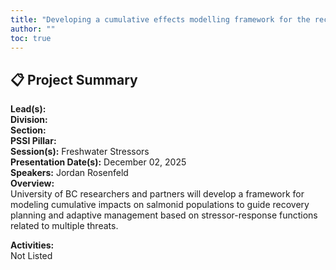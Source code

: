 ```yaml
---
title: "Developing a cumulative effects modelling framework for the recovery of aquatic salmonid populations"
author: ""
toc: true
---
```


## 📋 Project Summary

**Lead(s):**   
**Division:**   
**Section:**   
**PSSI Pillar:**   
**Session(s):** Freshwater Stressors  
**Presentation Date(s):** December 02, 2025  
**Speakers:** Jordan Rosenfeld  
**Overview:**  
University of BC researchers and partners will develop a framework for modeling cumulative impacts on salmonid populations to guide recovery planning and adaptive management based on stressor-response functions related to multiple threats.   

**Activities:**  
Not Listed

